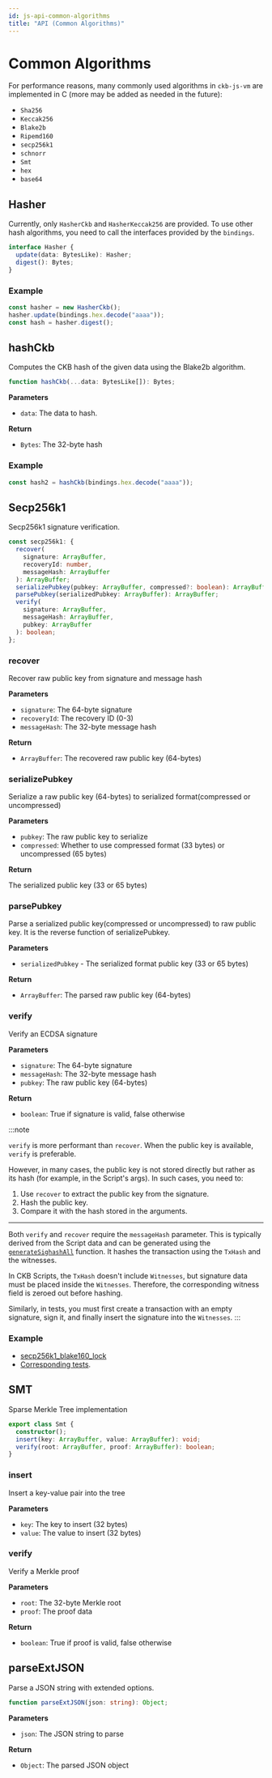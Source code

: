 ```yaml
---
id: js-api-common-algorithms
title: "API (Common Algorithms)"
---
```



# Common Algorithms

For performance reasons, many commonly used algorithms in `ckb-js-vm` are implemented in C (more may be added as needed in the future):

- `Sha256`
- `Keccak256`
- `Blake2b`
- `Ripemd160`
- `secp256k1`
- `schnorr`
- `Smt`
- `hex`
- `base64`

## Hasher

Currently, only `HasherCkb` and `HasherKeccak256` are provided. To use other hash algorithms, you need to call the interfaces provided by the `bindings`.

```ts
interface Hasher {
  update(data: BytesLike): Hasher;
  digest(): Bytes;
}
```

### Example

```ts
const hasher = new HasherCkb();
hasher.update(bindings.hex.decode("aaaa"));
const hash = hasher.digest();
```

## hashCkb

Computes the CKB hash of the given data using the Blake2b algorithm.

```ts
function hashCkb(...data: BytesLike[]): Bytes;
```

**Parameters**

- `data`: The data to hash.

**Return**

- `Bytes`: The 32-byte hash

### Example

```ts
const hash2 = hashCkb(bindings.hex.decode("aaaa"));
```

## Secp256k1

Secp256k1 signature verification.

```ts
const secp256k1: {
  recover(
    signature: ArrayBuffer,
    recoveryId: number,
    messageHash: ArrayBuffer
  ): ArrayBuffer;
  serializePubkey(pubkey: ArrayBuffer, compressed?: boolean): ArrayBuffer;
  parsePubkey(serializedPubkey: ArrayBuffer): ArrayBuffer;
  verify(
    signature: ArrayBuffer,
    messageHash: ArrayBuffer,
    pubkey: ArrayBuffer
  ): boolean;
};
```

### recover

Recover raw public key from signature and message hash

**Parameters**

- `signature`: The 64-byte signature
- `recoveryId`: The recovery ID (0-3)
- `messageHash`: The 32-byte message hash

**Return**

- `ArrayBuffer`: The recovered raw public key (64-bytes)

### serializePubkey

Serialize a raw public key (64-bytes) to serialized format(compressed or uncompressed)

**Parameters**

- `pubkey`: The raw public key to serialize
- `compressed`: Whether to use compressed format (33 bytes) or uncompressed (65 bytes)

**Return**

The serialized public key (33 or 65 bytes)

### parsePubkey

Parse a serialized public key(compressed or uncompressed) to raw public key. It is the reverse function of serializePubkey.

**Parameters**

- `serializedPubkey` - The serialized format public key (33 or 65 bytes)

**Return**

- `ArrayBuffer`: The parsed raw public key (64-bytes)

### verify

Verify an ECDSA signature

**Parameters**

- `signature`: The 64-byte signature
- `messageHash`: The 32-byte message hash
- `pubkey`: The raw public key (64-bytes)

**Return**

- `boolean`: True if signature is valid, false otherwise

:::note

`verify` is more performant than `recover`. When the public key is available, `verify` is preferable.

However, in many cases, the public key is not stored directly but rather as its hash (for example, in the Script's args). In such cases, you need to:

1. Use `recover` to extract the public key from the signature.
2. Hash the public key.
3. Compare it with the hash stored in the arguments.

---

Both `verify` and `recover` require the `messageHash` parameter. This is typically derived from the Script data and can be generated using the [`generateSighashAll`](https://github.com/nervosnetwork/ckb-js-vm/blob/main/packages/examples/src/secp256k1_blake160_lock.ts#L25) function. It hashes the transaction using the `TxHash` and the witnesses.

In CKB Scripts, the `TxHash` doesn't include `Witnesses`, but signature data must be placed inside the `Witnesses`. Therefore, the corresponding witness field is zeroed out before hashing.

Similarly, in tests, you must first create a transaction with an empty signature, sign it, and finally insert the signature into the `Witnesses`.
:::

### Example

- [secp256k1_blake160_lock](https://github.com/nervosnetwork/ckb-js-vm/blob/main/packages/examples/src/secp256k1_blake160_lock.ts)
- [Corresponding tests](https://github.com/nervosnetwork/ckb-js-vm/blob/main/packages/examples/src/secp256k1_blake160_lock.test.ts).

## SMT

Sparse Merkle Tree implementation

```ts
export class Smt {
  constructor();
  insert(key: ArrayBuffer, value: ArrayBuffer): void;
  verify(root: ArrayBuffer, proof: ArrayBuffer): boolean;
}
```

### insert

Insert a key-value pair into the tree

**Parameters**

- `key`: The key to insert (32 bytes)
- `value`: The value to insert (32 bytes)

### verify

Verify a Merkle proof

**Parameters**

- `root`: The 32-byte Merkle root
- `proof`: The proof data

**Return**

- `boolean`: True if proof is valid, false otherwise

## parseExtJSON

Parse a JSON string with extended options.

```ts
function parseExtJSON(json: string): Object;
```

**Parameters**

- `json`: The JSON string to parse

**Return**

- `Object`: The parsed JSON object
